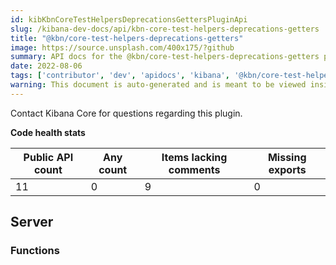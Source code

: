 ```yaml
---
id: kibKbnCoreTestHelpersDeprecationsGettersPluginApi
slug: /kibana-dev-docs/api/kbn-core-test-helpers-deprecations-getters
title: "@kbn/core-test-helpers-deprecations-getters"
image: https://source.unsplash.com/400x175/?github
summary: API docs for the @kbn/core-test-helpers-deprecations-getters plugin
date: 2022-08-06
tags: ['contributor', 'dev', 'apidocs', 'kibana', '@kbn/core-test-helpers-deprecations-getters']
warning: This document is auto-generated and is meant to be viewed inside our experimental, new docs system. Reach out in #docs-engineering for more info.
---
```




Contact Kibana Core for questions regarding this plugin.

**Code health stats**

| Public API count  | Any count | Items lacking comments | Missing exports |
|-------------------|-----------|------------------------|-----------------|
| 11 | 0 | 9 | 0 |

## Server

### Functions
<DocDefinitionList data={kbnCoreTestHelpersDeprecationsGettersObj.server.functions}/>

